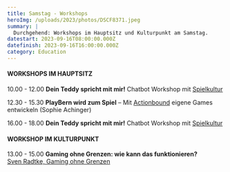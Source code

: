 ```yaml
---
title: Samstag - Workshops
heroImg: /uploads/2023/photos/DSCF8371.jpeg
summary: |
  Durchgehend: Workshops im Hauptsitz und Kulturpunkt am Samstag.
datestart: 2023-09-16T08:00:00.000Z
datefinish: 2023-09-16T16:00:00.000Z
category: Education
---
```


#### WORKSHOPS IM HAUPTSITZ

10.00 - 12.00
&#x9;**Dein Teddy spricht mit mir!** 	Chatbot Workshop mit [Spielkultur]()

12.30 - 15.30
&#x9;**PlayBern wird zum Spiel** – Mit [Actionbound](https://de.actionbound.com/) eigene Games entwickeln (Sophie Achinger)

16.00 - 18.00
&#x9;**Dein Teddy spricht mit mir!** Chatbot Workshop mit [Spielkultur](https://spielkultur.ch/)

#### WORKSHOP IM KULTURPUNKT

13.00 - 15.00
&#x9;**Gaming ohne Grenzen:  wie kann das funktionieren?** \
&#x9;[Sven Radtke, Gaming ohne Grenzen](https://gaming-ohne-grenzen.de/)
